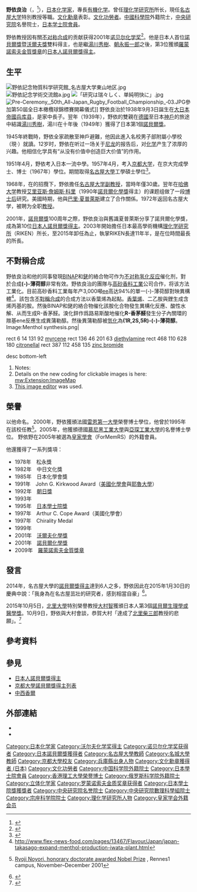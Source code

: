 {{Infobox_Scientist  
|name              =  野依良治[[File:Nobel_prize_medal.svg|25px]]<br><small>野依 良治（のより りょうじ）</small>
|image             =  Rioji Noyori.jpg
|image_width       = 
|caption           = 
|birth_date        = {{birth date and age|1938|9|3}}
|birth_place       = {{EOJ}}[[兵庫縣|兵庫縣]]武庫郡精道村（現[[蘆屋市|蘆屋市]]）
|residence         = {{JPN}}<br>{{USA}}
|nationality       = {{JPN}}
|death_date        =  
|death_place       = 
|field             = 
|work_institution  = [[哈佛大學|哈佛大學]]<br>[[名古屋大学|名古屋大学]]<br>[[理化學研究所|理化學研究所]]
|alma_mater        = [[京都大學|京都大學]]
|doctoral_advisor  = [[野崎一|野崎一]]
|academic_advisors  = [[File:Nobel_prize_medal.svg|20px]][[艾里亚斯·詹姆斯·科里|艾里亚斯·詹姆斯·科里]]
|doctoral_students =  
|known_for          = [[Noyori不对称氢化反应|Noyori不对称氢化反应]]
|prizes             = [[朝日獎|朝日獎]]（1993）<br>日本學士院獎（1995）<br>[[沃尔夫化学奖|沃尔夫化学奖]]（2001）<br>[[诺贝尔化学奖|诺贝尔化学奖]]（2001）<br>[[羅蒙諾索夫金質獎章|羅蒙諾索夫金質獎章]]
|religion           = 
| spouse = 野依紘子
| parents = 野依金城（父）<br>野依鈴子（母）
| footnotes = 親屬：<br>{{link-ja|渡邊千秋|渡辺千秋}}（曾外祖父）<br>野依範治（外曾祖父）<br>{{link-ja|朝吹英二|朝吹英二}}（外曾伯祖父）<br>鹽川三四郎（祖父）<br>鹽川千夏（祖母）<br>渡邊千春（舅祖父）<br>{{link-ja|渡邊千冬|渡辺千冬}}（舅祖父）<br>[[渡邊武|渡邊武]]（表伯父）<br>{{link-ja|渡邊慧|渡辺慧}}（表伯父）<br>{{link-ja|渡邊昭|渡邉昭}}（表伯父）<br>{{link-ja|大島正光|大島正光}}（岳父）<br>{{link-ja|村橋俊一|村橋俊一}}（妹夫）
}}
{{Japanese|japanese=野依 良治|kana=のより りょうじ|romaji=Noyori Ryōji}}

'''野依良治'''（{{jpn|j=野依 良治|hg=のより りょうじ|rm=Noyori Ryōji|f=h}}，{{bd|1938年|9月3日}}<ref name=kahaku>{{cite web|url=http://www.kahaku.go.jp/exhibitions/tour/nobel/noyori/p1.html|title=ノーベル賞日本人受賞者7人の偉業【野依 良治】|publisher=[[国立科学博物館|国立科学博物館]]|accessdate=2014-10-03|archive-date=2020-04-10|archive-url=https://web.archive.org/web/20200410100003/https://www.kahaku.go.jp/exhibitions/tour/nobel/noyori/p1.html|dead-url=no}}</ref>），[[日本|日本]][[化学家|化学家]]，專長[[有機化学|有機化学]]。曾任[[理化学研究所|理化学研究所]]所长，現任[[名古屋大学|名古屋大学]]特別教授等職。[[文化勋章_(日本)|文化勳章]]表彰。[[文化功勞者|文化功勞者]]。[[中國科學院|中國科學院]]外籍院士，[[中央研究院|中央研究院]]名譽院士，[[日本学士院會員|日本学士院會員]]。

野依教授因有關[[不对称合成|不对称合成]]的贡献获得2001年[[诺贝尔化学奖|诺贝尔化学奖]]<ref>{{Cite web |url=http://www.ch.ntu.edu.tw/nobel/2001.html |title=存档副本 |access-date=2016-05-02 |archive-date=2020-09-20 |archive-url=https://web.archive.org/web/20200920141341/https://www.ch.ntu.edu.tw/nobel/2001.html |dead-url=no }}</ref>。他是日本人首位[[諾貝爾獎|諾貝爾獎]]暨[[沃爾夫獎|沃爾夫獎]]雙料得主，也是繼[[湯川秀樹|湯川秀樹]]、[[朝永振一郎|朝永振一郎]]之後，第3位獲頒[[羅蒙諾索夫金質獎章|羅蒙諾索夫金質獎章]]的[[日本人諾貝爾獎得主|日本人諾貝爾獎得主]]。

== 生平 ==
[[File:野依記念物質科学研究館_名古屋大学東山地区.jpg|thumb]]
[[File:野依記念学術交流館a.jpg|thumb]]
[[File:「研究は瑞々しく、単純明快に」.jpg|thumb]]
[[File:Pre-Ceremony,_50th_All-Japan_Rugby_Football_Championship_‐03.JPG|thumb]]參加第50屆全日本橄欖球錦標賽開幕儀式]]
野依良治於1938年9月3日誕生在[[大日本帝國|大日本帝國]][[兵库县|兵库县]]，是家中長子。翌年（1939年），野依的雙親在[[德國|德國]]至日本[[神戶|神戶]]的旅途中結識[[湯川秀樹|湯川秀樹]]，湯川在十年後（1949年）獲得了日本第1個[[諾貝爾獎|諾貝爾獎]]。

1945年終戰時，野依全家疏散至神戶避難，他因此進入名校{{link-ja|兵庫師範學校|兵庫師範学校}}男子部附屬小學校（現·{{link-ja|神戶大學附屬住吉小學校|神戸大学附属住吉小学校}}）就讀。12岁时，野依在听过一场关于[[尼龙|尼龙]]的报告后，对[[化学|化学]]产生了浓厚的兴趣。他相信化学具有“从没有价值中创造巨大价值”的作用。

1951年4月，野依考入日本一流中學{{link-ja|私立灘中學|灘中学校・高等学校}}。1957年4月，考入[[京都大学|京都大学]]，在京大完成學士、博士（1967年）學位。期間取得[[名古屋大學|名古屋大學]]工學碩士學位<ref>{{Cite web |url=http://en.nagoya-u.ac.jp/people/nobel/ryoji_noyori/index.html |title=存档副本 |access-date=2018-09-05 |archive-date=2020-08-06 |archive-url=https://web.archive.org/web/20200806214728/http://en.nagoya-u.ac.jp/people/nobel/ryoji_noyori/index.html |dead-url=no }}</ref>。

1968年，在{{link-ja|平田義正|平田義正}}的招攬下，野依擔任[[名古屋大学|名古屋大学]][[副教授|副教授]]，當時年僅30歲。翌年在[[哈佛大学|哈佛大学]]教授[[艾里亚斯·詹姆斯·科里|艾里亚斯·詹姆斯·科里]]（1990年[[諾貝爾化學獎|諾貝爾化學獎]]得主）的课题组做了一段[[博士后|博士后]]研究。美國時期，他與[[巴里·夏普萊斯|巴里·夏普萊斯]]建立了合作關係。1972年返回名古屋大学，被聘为全职[[教授|教授]]。

2001年，[[諾貝爾獎|諾貝爾獎]]100周年之際，野依良治與舊識夏普萊斯分享了諾貝爾化學獎，成為第10位[[日本人諾貝爾獎得主|日本人諾貝爾獎得主]]。2003年開始擔任日本最高學術機構[[理化学研究所|理化学研究所]]（RIKEN）所长，至2015年卸任為止，執掌RIKEN長達11年半，是在位時間最長的所長。

== 不對稱合成 ==
{{main|野依不对称氢化反应}}

野依良治和他的同事發現[[BINAP|BINAP]]和[[銠|銠]]的絡合物可作为[[不对称氢化反应|不对称氢化反应]]催化剂，對於合成'''(-)-薄荷醇'''非常有效。野依良治的團隊与[[高砂香料工業|高砂香料工業]]公司合作，将该方法工業化。目前高砂香料工業每年产3,000噸[[對映體過量百分數|ee]]高达94%的單一(-)-薄荷醇對映異構體<ref>http://www.flex-news-food.com/pages/13467/Flavour/Japan/japan-takasago-expand-menthol-production-iwata-plant.html</ref>。該包含[[不對稱合成|不對稱合成]]的合成方法以香葉烯為起點。[[香葉烯|香葉烯]]、二乙胺與鋰生成含烯丙基的胺。然後BINAP和銠的絡合物催化該胺化合物發生異構化反應、酸性水解、从而生成R-香茅醛。溴化鋅作爲路易斯酸地催化'''R-香茅醛'''發生分子內關環的羰基ene反應生成異蒲勒醇。然後異蒲勒醇被[[氫化|氫化]]為'''(1R,2S,5R)-(-)-薄荷醇'''。
<imagemap>
Image:Menthol synthesis.png|

rect 6 14 131 92 [[myrcene|myrcene]]
rect 136 46 201 63 [[diethylamine|diethylamine]]
rect 468 110 628 180 [[citronellal|citronellal]]
rect 387 112 458 135 [[zinc_bromide|zinc bromide]]

desc bottom-left
#Notes:
#Details on the new coding for clickable images is here: [[mw:Extension:ImageMap|mw:Extension:ImageMap]]
#[https://web.archive.org/web/20080327003154/http://tools.wikimedia.de/~dapete/ImageMapEdit/ImageMapEdit.html?en This image editor] was used.
</imagemap>

== 榮譽 ==
{{link-en|野依良治獎|The Ryoji Noyori Prize}}以他命名。 2000年，野依獲頒法國[[雷恩第一大學|雷恩第一大學]]榮譽博士學位，他曾於1995年在該校任教<ref>{{fr}} [http://www.spc.univ-rennes1.fr/Rennes1Campus/2001/n61.pdf Ryoji Noyori, honorary doctorate awarded Nobel Prize] {{webarchive|url=https://web.archive.org/web/20090326074518/http://www.spc.univ-rennes1.fr/Rennes1Campus/2001/n61.pdf |date=2009-03-26 }}, Rennes1 campus, November–December 2001</ref>。2005年，他獲頒德國[[慕尼黑工業大學|慕尼黑工業大學]]與[[亞琛工業大學|亞琛工業大學]]的名譽博士學位。 野依野在2005年被選為[[皇家學會|皇家學會]]（ForMemRS）的外籍會員。

他還獲得了一系列獎項：
*1978年　松永獎
*1982年　中日文化獎
*1985年　日本化學會獎
*1991年　John G. Kirkwood Award（[[美國化學會|美國化學會]]與[[耶魯大學|耶魯大學]]）
*1992年　[[朝日獎|朝日獎]]
*1993年　{{link-en|四面體獎|Tetrahedron Prize}}
*1995年　[[日本學士院獎|日本學士院獎]]
*1997年　Arthur C. Cope Award（美國化學會）
*1997年　Chirality Medal
*1999年　{{link-en|費薩爾國王國際獎|King Faisal International Prize}}
*2001年　[[沃爾夫化學獎|沃爾夫化學獎]]
*2001年　[[諾貝爾化學獎|諾貝爾化學獎]]
*2009年　[[羅蒙諾索夫金質獎章|羅蒙諾索夫金質獎章]]

== 發言 ==
2014年，名古屋大學的[[諾貝爾獎得主|諾貝爾獎得主]]達到6人之多，野依因此在2015年1月30日的慶典中說：「我身為在名古屋茁壯的研究者，感到相當自豪」<ref>{{Cite web |url=http://www.asahi.com/articles/ASH1Z4RG7H1ZOIPE011.html |title=ノーベル賞の赤崎・天野両教授を祝う 式典に７００人：朝日新聞デジタル |access-date=2015-02-06 |archive-date=2019-05-03 |archive-url=https://web.archive.org/web/20190503083410/https://www.asahi.com/articles/ASH1Z4RG7H1ZOIPE011.html |dead-url=no }}</ref>。

2015年10月5日，[[北里大學|北里大學]]特別榮譽教授[[大村智|大村智]]獲頒日本人第3個[[諾貝爾生理學或醫學獎|諾貝爾生理學或醫學獎]]。10月9日，野依與大村會談，恭賀大村「達成了[[北里柴三郎|北里柴三郎]]教授的悲願」。<ref>{{Cite web |url=https://www.youtube.com/watch?v=EWUEL0WTRmc |title=高い志にチャンス 大村智氏　野依氏と対談 - YouTube |accessdate=2016-05-15 |archive-date=2019-06-30 |archive-url=https://web.archive.org/web/20190630232515/https://www.youtube.com/watch?v=EWUEL0WTRmc |dead-url=no }}</ref>

== 參考資料 ==
{{Reflist}}

== 參見 ==
{{portal box|人物|化學}}
*[[日本人諾貝爾獎得主|日本人諾貝爾獎得主]]
*[[京都大學諾貝爾獎得主列表|京都大學諾貝爾獎得主列表]]
*[[中西香爾|中西香爾]]

== 外部連結 ==
*{{ja icon}}{{lang|ja|[http://www.kahaku.go.jp/exhibitions/tour/nobel/noyori/p1.html 野依良治]}}
*{{ja icon}}{{lang|ja|[http://www6.plala.or.jp/guti/cemetery/PERSON/S/shiokawa_s.html 塩川三四郎]}}

{{沃尔夫化学奖}}
{{诺贝尔化学奖获得者 (2001年-2025年)}}
{{日本諾貝爾獎得主}}
{{罗蒙诺索夫金质奖章获得者}}
{{中国科学院院士}}
{{中央研究院第二十八届院士}}
{{中国科学院外籍院士}}
{{理化学研究所理事长}}
{{Authority control}}

{{DEFAULTSORT:Noyori Ryoji}}
[[Category:日本化学家|Category:日本化学家]]
[[Category:沃尔夫化学奖得主|Category:沃尔夫化学奖得主]]
[[Category:诺贝尔化学奖获得者|Category:诺贝尔化学奖获得者]]
[[Category:日本諾貝爾獎獲得者|Category:日本諾貝爾獎獲得者]]
[[Category:名古屋大學教師|Category:名古屋大學教師]]
[[Category:名城大學教師|Category:名城大學教師]]
[[Category:京都大學校友|Category:京都大學校友]]
[[Category:兵庫縣出身人物|Category:兵庫縣出身人物]]
[[Category:文化勳章獲得者_(日本)|Category:文化勳章獲得者 (日本)]]
[[Category:文化功勞者|Category:文化功勞者]]
[[Category:中国科学院外籍院士|Category:中国科学院外籍院士]]
[[Category:日本學士院會員|Category:日本學士院會員]]
[[Category:香港理工大學榮譽博士|Category:香港理工大學榮譽博士]]
[[Category:俄罗斯科学院外籍院士|Category:俄罗斯科学院外籍院士]]
[[Category:立体化学家|Category:立体化学家]]
[[Category:罗蒙诺索夫金质奖章获得者|Category:罗蒙诺索夫金质奖章获得者]]
[[Category:日本學士院獎獲獎者|Category:日本學士院獎獲獎者]]
[[Category:中央研究院名誉院士|Category:中央研究院名誉院士]]
[[Category:中央研究院數理科學組院士|Category:中央研究院數理科學組院士]]
[[Category:宗座科学院院士|Category:宗座科学院院士]]
[[Category:理化学研究所人物|Category:理化学研究所人物]]
[[Category:皇家学会外籍会员|Category:皇家学会外籍会员]]